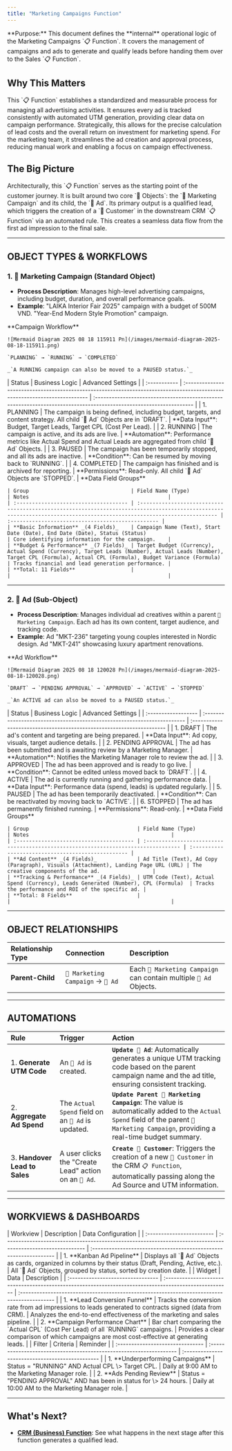 ```yaml
---
title: "Marketing Campaigns Function"
---
```


<Info>
  **Purpose:** This document defines the **internal** operational logic of the Marketing Campaigns `📋 Function`. It covers the management of campaigns and ads to generate and qualify leads before handing them over to the Sales `📋 Function`.
</Info>

## Why This Matters

<Info>
  This `📋 Function` establishes a standardized and measurable process for managing all advertising activities. It ensures every ad is tracked consistently with automated UTM generation, providing clear data on campaign performance. Strategically, this allows for the precise calculation of lead costs and the overall return on investment for marketing spend. For the marketing team, it streamlines the ad creation and approval process, reducing manual work and enabling a focus on campaign effectiveness.
</Info>


## The Big Picture

<Info>
  Architecturally, this `📋 Function` serves as the starting point of the customer journey. It is built around two core `🧊 Objects`: the `🧊 Marketing Campaign` and its child, the `🧊︎ Ad`. Its primary output is a qualified lead, which triggers the creation of a `🧊 Customer` in the downstream CRM `📋 Function` via an automated rule. This creates a seamless data flow from the first ad impression to the final sale.
</Info>

---

## OBJECT TYPES & WORKFLOWS

### 1. 🧊 Marketing Campaign (Standard Object)

- **Process Description**: Manages high-level advertising campaigns, including budget, duration, and overall performance goals.
- **Example**: "LAIKA Interior Fair 2025" campaign with a budget of 500M VND. "Year-End Modern Style Promotion" campaign.

<Tabs>
  <Tab title="Workflow">
    **Campaign Workflow**

    ![Mermaid Diagram 2025 08 18 115911 Pn](/images/mermaid-diagram-2025-08-18-115911.png)

    `PLANNING` → `RUNNING` → `COMPLETED`

    _`A RUNNING campaign can also be moved to a PAUSED status.`_
  </Tab>
  <Tab title="Status Details">
    | Status       | Business Logic                                                                                                             | Advanced Settings                                                                                                  |
    | :----------- | :------------------------------------------------------------------------------------------------------------------------- | :----------------------------------------------------------------------------------------------------------------- |
    | 1. PLANNING  | The campaign is being defined, including budget, targets, and content strategy. All child `🧊︎ Ad` Objects are in `DRAFT`. | **Data Input**: Budget, Target Leads, Target CPL (Cost Per Lead).                                                  |
    | 2. RUNNING   | The campaign is active, and its ads are live.                                                                              | **Automation**: Performance metrics like Actual Spend and Actual Leads are aggregated from child `🧊︎ Ad` Objects. |
    | 3. PAUSED    | The campaign has been temporarily stopped, and all its ads are inactive.                                                   | **Condition**: Can be resumed by moving back to `RUNNING`.                                                         |
    | 4. COMPLETED | The campaign has finished and is archived for reporting.                                                                   | **Permissions**: Read-only. All child `🧊︎ Ad` Objects are `STOPPED`.                                              |
  </Tab>
  <Tab title="Data Fields">
    **Data Field Groups**

    | Group                                 | Field Name (Type)                                                                                                                                                      | Notes                                             |
    | :------------------------------------ | :--------------------------------------------------------------------------------------------------------------------------------------------------------------------- | :------------------------------------------------ |
    | **Basic Information** _(4 Fields)_    | Campaign Name (Text), Start Date (Date), End Date (Date), Status (Status)                                                                                              | Core identifying information for the campaign.    |
    | **Budget & Performance** _(7 Fields)_ | Target Budget (Currency), Actual Spend (Currency), Target Leads (Number), Actual Leads (Number), Target CPL (Formula), Actual CPL (Formula), Budget Variance (Formula) | Tracks financial and lead generation performance. |
    | **Total: 11 Fields**                  |                                                                                                                                                                        |                                                   |
  </Tab>
</Tabs>

---

### 2. 🧊︎ Ad (Sub-Object)

- **Process Description**: Manages individual ad creatives within a parent `🧊 Marketing Campaign`. Each ad has its own content, target audience, and tracking code.
- **Example**: Ad "MKT-236" targeting young couples interested in Nordic design. Ad "MKT-241" showcasing luxury apartment renovations.

<Tabs>
  <Tab title="Workflow">
    **Ad Workflow**

    ![Mermaid Diagram 2025 08 18 120028 Pn](/images/mermaid-diagram-2025-08-18-120028.png)

    `DRAFT` → `PENDING APPROVAL` → `APPROVED` → `ACTIVE` → `STOPPED`

    _`An ACTIVE ad can also be moved to a PAUSED status.`_
  </Tab>
  <Tab title="Status Details">
    | Status              | Business Logic                                                           | Advanced Settings                                                     |
    | :------------------ | :----------------------------------------------------------------------- | :-------------------------------------------------------------------- |
    | 1. DRAFT            | The ad's content and targeting are being prepared.                       | **Data Input**: Ad copy, visuals, target audience details.            |
    | 2. PENDING APPROVAL | The ad has been submitted and is awaiting review by a Marketing Manager. | **Automation**: Notifies the Marketing Manager role to review the ad. |
    | 3. APPROVED         | The ad has been approved and is ready to go live.                        | **Condition**: Cannot be edited unless moved back to `DRAFT`.         |
    | 4. ACTIVE           | The ad is currently running and gathering performance data.              | **Data Input**: Performance data (spend, leads) is updated regularly. |
    | 5. PAUSED           | The ad has been temporarily deactivated.                                 | **Condition**: Can be reactivated by moving back to `ACTIVE`.         |
    | 6. STOPPED          | The ad has permanently finished running.                                 | **Permissions**: Read-only.                                           |
  </Tab>
  <Tab title="Data Fields">
    **Data Field Groups**

    | Group                                   | Field Name (Type)                                                                  | Notes                                              |
    | :-------------------------------------- | :--------------------------------------------------------------------------------- | :------------------------------------------------- |
    | **Ad Content** _(4 Fields)_             | Ad Title (Text), Ad Copy (Paragraph), Visuals (Attachment), Landing Page URL (URL) | The creative components of the ad.                 |
    | **Tracking & Performance** _(4 Fields)_ | UTM Code (Text), Actual Spend (Currency), Leads Generated (Number), CPL (Formula)  | Tracks the performance and ROI of the specific ad. |
    | **Total: 8 Fields**                     |                                                                                    |                                                    |
  </Tab>
</Tabs>

---

## OBJECT RELATIONSHIPS

| Relationship Type | Connection                         | Description                                                         |
| :---------------- | :--------------------------------- | :------------------------------------------------------------------ |
| **Parent-Child**  | `🧊 Marketing Campaign` → `🧊︎ Ad` | Each `🧊 Marketing Campaign` can contain multiple `🧊︎ Ad` Objects. |

---

## AUTOMATIONS

| Rule                          | Trigger                                                | Action                                                                                                                                                                               |
| :---------------------------- | :----------------------------------------------------- | :----------------------------------------------------------------------------------------------------------------------------------------------------------------------------------- |
| 1. **Generate UTM Code**      | An `🧊︎ Ad` is created.                                | **`Update 🧊︎ Ad`**: Automatically generates a unique UTM tracking code based on the parent campaign name and the ad title, ensuring consistent tracking.                            |
| 2. **Aggregate Ad Spend**     | The `Actual Spend` field on an `🧊︎ Ad` is updated.    | **`Update Parent 🧊 Marketing Campaign`**: The value is automatically added to the `Actual Spend` field of the parent `🧊 Marketing Campaign`, providing a real-time budget summary. |
| 3. **Handover Lead to Sales** | A user clicks the "Create Lead" action on an `🧊︎ Ad`. | **`Create 🧊 Customer`**: Triggers the creation of a new `🧊 Customer` in the CRM `📋 Function`, automatically passing along the Ad Source and UTM information.                      |

---

## WORKVIEWS & DASHBOARDS

<Tabs>
  <Tab title="Workviews">
    | Workview                  | Description                                                                                                  | Data Configuration                                                |
    | :------------------------ | :----------------------------------------------------------------------------------------------------------- | :---------------------------------------------------------------- |
    | 1. **Kanban Ad Pipeline** | Displays all `🧊︎ Ad` Objects as cards, organized in columns by their status (Draft, Pending, Active, etc.). | All `🧊︎ Ad` Objects, grouped by status, sorted by creation date. |
  </Tab>
  <Tab title="Dashboards">
    | Widget                            | Data                                                                                                   | Description                                                                                 |
    | :-------------------------------- | :----------------------------------------------------------------------------------------------------- | :------------------------------------------------------------------------------------------ |
    | 1. **Lead Conversion Funnel**     | Tracks the conversion rate from ad impressions to leads generated to contracts signed (data from CRM). | Analyzes the end-to-end effectiveness of the marketing and sales pipeline.                  |
    | 2. **Campaign Performance Chart** | Bar chart comparing the `Actual CPL` (Cost Per Lead) of all `RUNNING` campaigns.                       | Provides a clear comparison of which campaigns are most cost-effective at generating leads. |
  </Tab>
  <Tab title="Filters">
    | Filter                           | Criteria                                                            | Reminder                                         |
    | :------------------------------- | :------------------------------------------------------------------ | :----------------------------------------------- |
    | 1. **Underperforming Campaigns** | Status = "RUNNING" AND Actual CPL \> Target CPL.                    | Daily at 9:00 AM to the Marketing Manager role.  |
    | 2. **Ads Pending Review**        | Status = "PENDING APPROVAL" AND has been in status for \> 24 hours. | Daily at 10:00 AM to the Marketing Manager role. |
  </Tab>
</Tabs>

---

## What's Next?

- [**CRM (Business) Function**](https://claude.ai/chat/path/to/crm-function): See what happens in the next stage after this function generates a qualified lead.